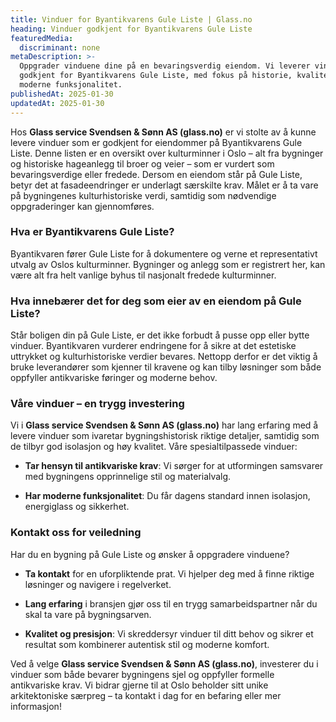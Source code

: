 ```yaml
---
title: Vinduer for Byantikvarens Gule Liste | Glass.no
heading: Vinduer godkjent for Byantikvarens Gule Liste
featuredMedia:
  discriminant: none
metaDescription: >-
  Oppgrader vinduene dine på en bevaringsverdig eiendom. Vi leverer vinduer
  godkjent for Byantikvarens Gule Liste, med fokus på historie, kvalitet og
  moderne funksjonalitet. 
publishedAt: 2025-01-30
updatedAt: 2025-01-30
---
```

Hos **Glass service Svendsen & Sønn AS (glass.no)** er vi stolte av å kunne levere vinduer som er godkjent for eiendommer på Byantikvarens Gule Liste. Denne listen er en oversikt over kulturminner i Oslo – alt fra bygninger og historiske hageanlegg til broer og veier – som er vurdert som bevaringsverdige eller fredede. Dersom en eiendom står på Gule Liste, betyr det at fasadeendringer er underlagt særskilte krav. Målet er å ta vare på bygningenes kulturhistoriske verdi, samtidig som nødvendige oppgraderinger kan gjennomføres.

### Hva er Byantikvarens Gule Liste?

Byantikvaren fører Gule Liste for å dokumentere og verne et representativt utvalg av Oslos kulturminner. Bygninger og anlegg som er registrert her, kan være alt fra helt vanlige byhus til nasjonalt fredede kulturminner.&#x20;

### Hva innebærer det for deg som eier av en eiendom på Gule Liste?

Står boligen din på Gule Liste, er det ikke forbudt å pusse opp eller bytte vinduer. Byantikvaren vurderer endringene for å sikre at det estetiske uttrykket og kulturhistoriske verdier bevares. Nettopp derfor er det viktig å bruke leverandører som kjenner til kravene og kan tilby løsninger som både oppfyller antikvariske føringer og moderne behov.

### Våre vinduer – en trygg investering

Vi i **Glass service Svendsen & Sønn AS (glass.no)** har lang erfaring med å levere vinduer som ivaretar bygningshistorisk riktige detaljer, samtidig som de tilbyr god isolasjon og høy kvalitet. Våre spesialtilpassede vinduer:

* **Tar hensyn til antikvariske krav**: Vi sørger for at utformingen samsvarer med bygningens opprinnelige stil og materialvalg.

* **Har moderne funksjonalitet**: Du får dagens standard innen isolasjon, energiglass og sikkerhet.

### Kontakt oss for veiledning

Har du en bygning på Gule Liste og ønsker å oppgradere vinduene?

* **Ta kontakt** for en uforpliktende prat. Vi hjelper deg med å finne riktige løsninger og navigere i regelverket.

* **Lang erfaring** i bransjen gjør oss til en trygg samarbeidspartner når du skal ta vare på bygningsarven.

* **Kvalitet og presisjon**: Vi skreddersyr vinduer til ditt behov og sikrer et resultat som kombinerer autentisk stil og moderne komfort.

Ved å velge **Glass service Svendsen & Sønn AS (glass.no)**, investerer du i vinduer som både bevarer bygningens sjel og oppfyller formelle antikvariske krav. Vi bidrar gjerne til at Oslo beholder sitt unike arkitektoniske særpreg – ta kontakt i dag for en befaring eller mer informasjon!
